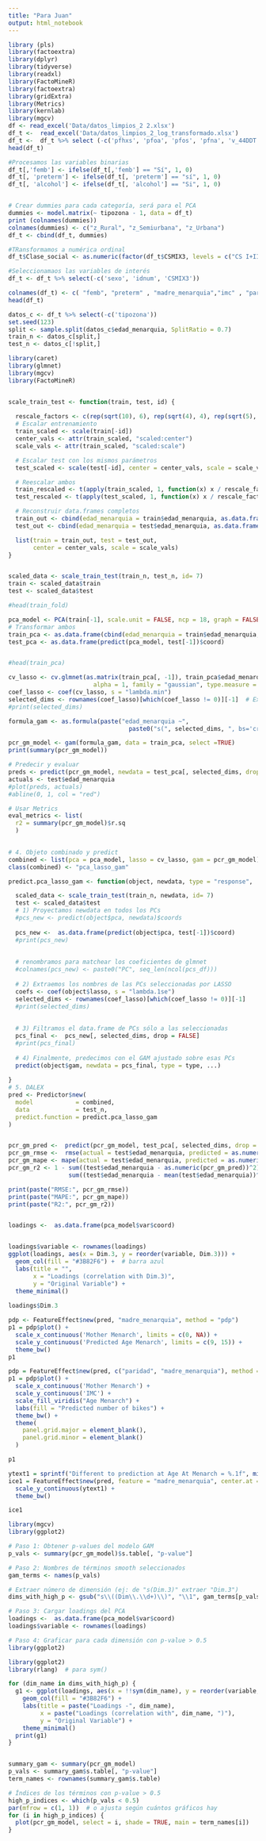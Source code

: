 ```yaml
---
title: "Para Juan"
output: html_notebook
---
```



```r
library (pls)
library(factoextra)
library(dplyr)
library(tidyverse)
library(readxl)
library(FactoMineR)
library(factoextra)
library(gridExtra)
library(Metrics)
library(kernlab)
library(mgcv)
df <- read_excel('Data/datos_limpios_2 2.xlsx')
df_t <-  read_excel('Data/datos_limpios_2_log_transformado.xlsx')
df_t <-  df_t %>% select (-c('pfhxs', 'pfoa', 'pfos', 'pfna', 'v_44DDT', 'v_44DDE', 'HCB', 'bHCH' , 'PCB'))
head(df_t)

```

```r
#Procesamos las variables binarias
df_t[,'femb'] <- ifelse(df_t[,'femb'] == "Sí", 1, 0)
df_t[, 'preterm'] <- ifelse(df_t[, 'preterm'] == "sí", 1, 0)
df_t[, 'alcohol'] <- ifelse(df_t[, 'alcohol'] == "Si", 1, 0)


# Crear dummies para cada categoría, será para el PCA
dummies <- model.matrix(~ tipozona - 1, data = df_t)
print (colnames(dummies))
colnames(dummies) <- c("z_Rural", "z_Semiurbana", "z_Urbana")
df_t <- cbind(df_t, dummies)

#TRansformamos a numérica ordinal
df_t$Clase_social <- as.numeric(factor(df_t$CSMIX3, levels = c("CS I+II", "CS III", "CS IV+V"), ordered = TRUE))

#Seleccionamaos las variables de interés
df_t <- df_t %>% select(-c('sexo', 'idnum', 'CSMIX3'))

colnames(df_t) <- c( "femb", "preterm" , "madre_menarquia","imc" , "paridad" , "tipozona", "alcohol" ,  "edad_menarquia" ,"l_pfhxs", "l_pfoa", "l_pfos", "l_pfna"    ,"l_DDT","l_DDE", "l_HCB", "l_bHCH", "l_PCB", "z_Rural", "z_Semiurbana","z_Urbana","Clase_social")
head(df_t)
```

```r
datos_c <- df_t %>% select(-c('tipozona'))
set.seed(123)
split <- sample.split(datos_c$edad_menarquia, SplitRatio = 0.7)
train_n <- datos_c[split,]
test_n <- datos_c[!split,]

```




```r
library(caret)
library(glmnet)
library(mgcv)
library(FactoMineR)


scale_train_test <- function(train, test, id) {
  
  rescale_factors <- c(rep(sqrt(10), 6), rep(sqrt(4), 4), rep(sqrt(5), 5), rep(sqrt(10), 4))
  # Escalar entrenamiento
  train_scaled <- scale(train[-id])
  center_vals <- attr(train_scaled, "scaled:center")
  scale_vals <- attr(train_scaled, "scaled:scale")

  # Escalar test con los mismos parámetros
  test_scaled <- scale(test[-id], center = center_vals, scale = scale_vals)

  # Reescalar ambos
  train_rescaled <- t(apply(train_scaled, 1, function(x) x / rescale_factors))
  test_rescaled <- t(apply(test_scaled, 1, function(x) x / rescale_factors))

  # Reconstruir data.frames completos
  train_out <- cbind(edad_menarquia = train$edad_menarquia, as.data.frame(train_rescaled))
  test_out <- cbind(edad_menarquia = test$edad_menarquia, as.data.frame(test_rescaled))

  list(train = train_out, test = test_out,
       center = center_vals, scale = scale_vals)
}


scaled_data <- scale_train_test(train_n, test_n, id= 7)
train <- scaled_data$train
test <- scaled_data$test

#head(train_fold)

pca_model <- PCA(train[-1], scale.unit = FALSE, ncp = 18, graph = FALSE) #realizamos el modelo del PCA
# Transformar ambos
train_pca <- as.data.frame(cbind(edad_menarquia = train$edad_menarquia, pca_model$ind$coord))
test_pca <- as.data.frame(predict(pca_model, test[-1])$coord)


#head(train_pca)

cv_lasso <- cv.glmnet(as.matrix(train_pca[, -1]), train_pca$edad_menarquia, 
                        alpha = 1, family = "gaussian", type.measure = "mae")
coef_lasso <- coef(cv_lasso, s = "lambda.min")
selected_dims <- rownames(coef_lasso)[which(coef_lasso != 0)][-1]  # Excluye intercepto
#print(selected_dims)

formula_gam <- as.formula(paste("edad_menarquia ~", 
                                  paste0("s(", selected_dims, ", bs='cr')", collapse = " + ")))

pcr_gm_model <- gam(formula_gam, data = train_pca, select =TRUE)
print(summary(pcr_gm_model))

# Predecir y evaluar
preds <- predict(pcr_gm_model, newdata = test_pca[, selected_dims, drop = FALSE])
actuals <- test$edad_menarquia
#plot(preds, actuals)
#abline(0, 1, col = "red")  

# Usar Metrics
eval_metrics <- list(
  r2 = summary(pcr_gm_model)$r.sq
  )
  

```

```r

# 4. Objeto combinado y predict
combined <- list(pca = pca_model, lasso = cv_lasso, gam = pcr_gm_model)
class(combined) <- "pca_lasso_gam"

predict.pca_lasso_gam <- function(object, newdata, type = "response", ...) {

  scaled_data <- scale_train_test(train_n, newdata, id= 7)
  test <- scaled_data$test
  # 1) Proyectamos newdata en todos los PCs
  #pcs_new <- predict(object$pca, newdata)$coords
  
  pcs_new <-  as.data.frame(predict(object$pca, test[-1])$coord)
  #print(pcs_new)
  
  
  # renombramos para matchear los coeficientes de glmnet
  #colnames(pcs_new) <- paste0("PC", seq_len(ncol(pcs_df)))
  
  # 2) Extraemos los nombres de las PCs seleccionadas por LASSO
  coefs <- coef(object$lasso, s = "lambda.1se")
  selected_dims <- rownames(coef_lasso)[which(coef_lasso != 0)][-1] 
  #print(selected_dims)
  
  
  # 3) Filtramos el data.frame de PCs sólo a las seleccionadas
  pcs_final <-  pcs_new[, selected_dims, drop = FALSE]
  #print(pcs_final)
  
  # 4) Finalmente, predecimos con el GAM ajustado sobre esas PCs
  predict(object$gam, newdata = pcs_final, type = type, ...)
  
}
# 5. DALEX
pred <- Predictor$new(
  model            = combined,
  data             = test_n, 
  predict.function = predict.pca_lasso_gam
)



```

```r

pcr_gm_pred <-  predict(pcr_gm_model, test_pca[, selected_dims, drop = FALSE])
pcr_gm_rmse <-  rmse(actual = test$edad_menarquia, predicted = as.numeric(pcr_gm_pred))
pcr_gm_mape <- mape(actual = test$edad_menarquia, predicted = as.numeric(pcr_gm_pred))
pcr_gm_r2 <- 1 - sum((test$edad_menarquia - as.numeric(pcr_gm_pred))^2) / 
                 sum((test$edad_menarquia - mean(test$edad_menarquia))^2)

print(paste("RMSE:", pcr_gm_rmse))
print(paste("MAPE:", pcr_gm_mape))
print(paste("R2:", pcr_gm_r2))

```

```r

```


```r
loadings <-  as.data.frame(pca_model$var$coord)


loadings$variable <- rownames(loadings)
ggplot(loadings, aes(x = Dim.3, y = reorder(variable, Dim.3))) +
  geom_col(fill = "#3B82F6") +  # barra azul
  labs(title = "",
       x = "Loadings (correlation with Dim.3)",
       y = "Original Variable") +
  theme_minimal()
       
loadings$Dim.3
```
```r
pdp <- FeatureEffect$new(pred, "madre_menarquia", method = "pdp")
p1 = pdp$plot() +
  scale_x_continuous('Mother Menarch', limits = c(0, NA)) +
  scale_y_continuous('Predicted Age Menarch', limits = c(9, 15)) +
  theme_bw()
p1
```

```r
pdp = FeatureEffect$new(pred, c("paridad", "madre_menarquia"), method = "pdp")
p1 = pdp$plot() +
  scale_x_continuous('Mother Menarch') +
  scale_y_continuous('IMC') +
  scale_fill_viridis("Age Menarch") +
  labs(fill = "Predicted number of bikes") +
  theme_bw() +
  theme(
    panel.grid.major = element_blank(),
    panel.grid.minor = element_blank()
  )

p1
```

```r
ytext1 = sprintf("Different to prediction at Age At Menarch = %.1f", min(datos_c$edad_menarquia))
ice1 = FeatureEffect$new(pred, feature = "madre_menarquia", center.at = min(datos_c$edad_menarquia), method = "ice")$plot() +
  scale_y_continuous(ytext1) +
  theme_bw()

ice1
```


```r
library(mgcv)
library(ggplot2)

# Paso 1: Obtener p-values del modelo GAM
p_vals <- summary(pcr_gm_model)$s.table[, "p-value"]

# Paso 2: Nombres de términos smooth seleccionados
gam_terms <- names(p_vals)

# Extraer número de dimensión (ej: de "s(Dim.3)" extraer "Dim.3")
dims_with_high_p <- gsub("s\\((Dim\\.\\d+)\\)", "\\1", gam_terms[p_vals < 0.5])

# Paso 3: Cargar loadings del PCA
loadings <-  as.data.frame(pca_model$var$coord)
loadings$variable <- rownames(loadings)

# Paso 4: Graficar para cada dimensión con p-value > 0.5
library(ggplot2)

library(ggplot2)
library(rlang)  # para sym()

for (dim_name in dims_with_high_p) {
  g1 <- ggplot(loadings, aes(x = !!sym(dim_name), y = reorder(variable, !!sym(dim_name)))) +
    geom_col(fill = "#3B82F6") +
    labs(title = paste("Loadings -", dim_name),
         x = paste("Loadings (correlation with", dim_name, ")"),
         y = "Original Variable") +
    theme_minimal()
  print(g1)
}



```

```r
summary_gam <- summary(pcr_gm_model)
p_vals <- summary_gam$s.table[, "p-value"]
term_names <- rownames(summary_gam$s.table)

# Índices de los términos con p-value > 0.5
high_p_indices <- which(p_vals < 0.5)
par(mfrow = c(1, 1))  # o ajusta según cuántos gráficos hay
for (i in high_p_indices) {
  plot(pcr_gm_model, select = i, shade = TRUE, main = term_names[i])
}
```


